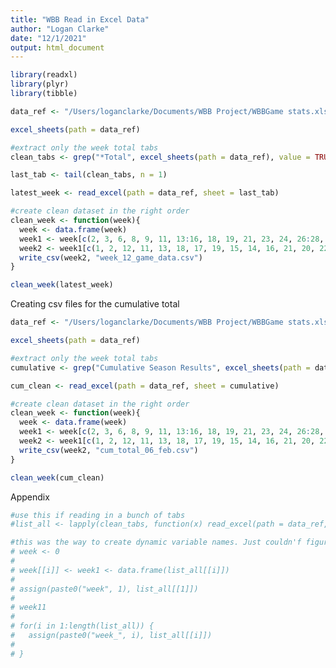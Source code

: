 ```yaml
---
title: "WBB Read in Excel Data"
author: "Logan Clarke"
date: "12/1/2021"
output: html_document
---
```


```r
library(readxl) 
library(plyr)
library(tibble)

data_ref <- "/Users/loganclarke/Documents/WBB Project/WBBGame stats.xlsx"

excel_sheets(path = data_ref)

#extract only the week total tabs
clean_tabs <- grep("*Total", excel_sheets(path = data_ref), value = TRUE)

last_tab <- tail(clean_tabs, n = 1)

latest_week <- read_excel(path = data_ref, sheet = last_tab)

#create clean dataset in the right order
clean_week <- function(week){
  week <- data.frame(week)
  week1 <- week[c(2, 3, 6, 8, 9, 11, 13:16, 18, 19, 21, 23, 24, 26:28, 30:32, 34, 36)]
  week2 <- week1[c(1, 2, 12, 11, 13, 18, 17, 19, 15, 14, 16, 21, 20, 22, 9, 10, 8, 4, 6, 7, 5, 23, 3)]
  write_csv(week2, "week_12_game_data.csv")
}

clean_week(latest_week)


```


Creating csv files for the cumulative total
```r
data_ref <- "/Users/loganclarke/Documents/WBB Project/WBBGame stats.xlsx"

excel_sheets(path = data_ref)

#extract only the week total tabs
cumulative <- grep("Cumulative Season Results", excel_sheets(path = data_ref), value = TRUE)

cum_clean <- read_excel(path = data_ref, sheet = cumulative)

#create clean dataset in the right order
clean_week <- function(week){
  week <- data.frame(week)
  week1 <- week[c(2, 3, 6, 8, 9, 11, 13:16, 18, 19, 21, 23, 24, 26:28, 30:32, 34, 36)]
  week2 <- week1[c(1, 2, 12, 11, 13, 18, 17, 19, 15, 14, 16, 21, 20, 22, 9, 10, 8, 4, 6, 7, 5, 23, 3)]
  write_csv(week2, "cum_total_06_feb.csv")
}

clean_week(cum_clean)
```





Appendix
```r
#use this if reading in a bunch of tabs
#list_all <- lapply(clean_tabs, function(x) read_excel(path = data_ref, sheet = x))

#this was the way to create dynamic variable names. Just couldn'f figure out how to store them as a list
# week <- 0
# 
# week[[i]] <- week1 <- data.frame(list_all[[i]])
# 
# assign(paste0("week", 1), list_all[[1]])
# 
# week11
# 
# for(i in 1:length(list_all)) {
#   assign(paste0("week_", i), list_all[[i]])
#   
# }

```










